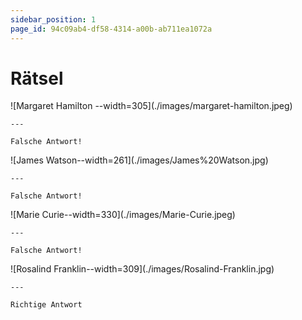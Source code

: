 ```yaml
---
sidebar_position: 1
page_id: 94c09ab4-df58-4314-a00b-ab711ea1072a
---
```



# Rätsel

<AdventureOptions>
  <AdventureOption label="A" nextGuessIn={5}>
    ![Margaret Hamilton --width=305](./images/margaret-hamilton.jpeg)

    ---

    Falsche Antwort!
  </AdventureOption>

  <AdventureOption label="B" nextGuessIn={60}>
    ![James Watson--width=261](./images/James%20Watson.jpg)

    ---

    Falsche Antwort!
  </AdventureOption>

  <AdventureOption label="C" nextGuessIn={60}>
    ![Marie Curie--width=330](./images/Marie-Curie.jpeg)

    ---

    Falsche Antwort!
  </AdventureOption>

  <AdventureOption label="C" nextGuessIn={60}>
    ![Rosalind Franklin--width=309](./images/Rosalind-Franklin.jpg)

    ---

    Richtige Antwort
  </AdventureOption>
</AdventureOptions>
